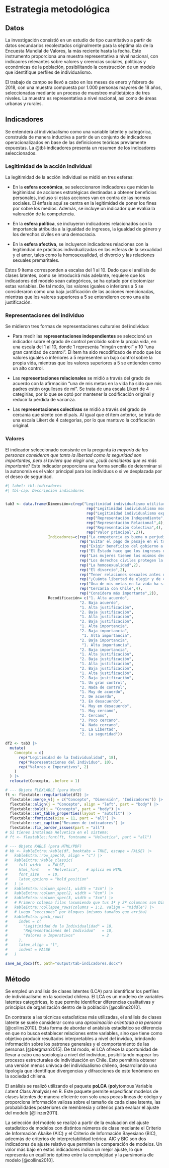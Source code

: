 # Estrategia metodológica

## Datos

La investigación consistió en un estudio de tipo cuantitativo a partir de datos secundarios recolectados originalmente para la séptima ola de la Encuesta Mundial de Valores, la más reciente hasta la fecha. Este instrumento proporciona una muestra representativa a nivel nacional, con indicaores relevantes sobre valores y creencias sociales, políticas y económicas de la población, posibilitando la construcción de un modelo que identifique perfiles de individualismo. 

El trabajo de campo se llevó a cabo en los meses de enero y febrero de 2018, con una muestra compuesta por 1.000 personas mayores de 18 años, seleccionadas mediante un proceso de muestreo multietápico de tres niveles. La muestra es representativa a nivel nacional, así como de áreas urbanas y rurales.

## Indicadores

Se entenderá al individualismo como una variable latente y categórica, construida de manera inductiva a partir de un conjunto de indicadores operacionalizados en base de las definiciones teóricas previamente expuestas. La @tbl-indicadores presenta un resumen de los indicadores seleccionados. 

### Legitimidad de la acción individual

La legitimidad de la acción individual se midió en tres esferas:

 - En la **esfera económica**, se seleccionaron indicadores que miden la legitimidad de acciones estratégicas destinadas a obtener beneficios personales, incluso si estas acciones van en contra de las normas sociales. El énfasis aquí se centra en la legitimidad de poner los fines por sobre los medios. Además, se incluye un indicador que evalúa la valoración de la competencia.
 
 - En la **esfera política**, se incluyeron indicadores relacionados con la importancia atribuida a la igualdad de ingresos, la igualdad de género y los derechos civiles en una democracia.
 
 - En la **esfera afectiva**, se incluyeron indicadores relaciones con la legitimdiad de prácticas individualizadas en las esferas de la sexualidad y el amor, tales como la homosexualidad, el divorcio y las relaciones sexuales premaritales. 
 
Estos 9 ítems corresponden a escalas del 1 al 10. Dado que el análisis de clases latentes, como se introducirá más adelante, requiere que los indicadores del modelo sean categóricos, se ha optado por dicotomizar estas variables. De tal modo, los valores iguales o inferiores a 5 se consideraron como una baja justificación de las acciones mencionadas, mientras que los valores superiores a 5 se entendieron como una alta justificación.

### Representaciones del individuo

Se midieron tres formas de representaciones culturales del individuo:

- Para medir las **representaciones independientes** se seleccionó un indicador sobre el grado de control percibido sobre la propia vida, en una escala del 1 al 10, donde 1 representa "ningún control" y 10 "una gran cantidad de control". El ítem ha sido recodificado de modo que los valores iguales o inferiores a 5 representen un bajo control sobre la propia vida, mientras que los valores superiores a 5 se entienden como un alto control.

- Las **representaciones relacionales** se midió a través del grado de acuerdo con la afirmación "una de mis metas en la vida ha sido que mis padres estén orgullosos de mí". Se trata de una escala Likert de 4 categirías, por lo que se optó por mantener la codificación original y reducir la pérdida de varianza.

- Las **representaciones colectivas** se midió a través del grado de cercanía que siente con el país. Al igual que el ítem anterior, se trata de una escala Likert de 4 categorías, por lo que mantuvo la codficación original. 

### Valores

El indicador seleccionado consisnte en la pregunta *la mayoría de las personas consideran que tanto la libertad como la seguridad son importantes, pero si tuviera que elegir una, ¿cuál consideras que es más importante?* Este indicador proporciona una forma sencilla de determinar si la autonomía es el valor principal para los individuos o si ve desplazada por el deseo de seguridad. 

```r
#| label: tbl-indicadores
#| tbl-cap: Descripción indicadores


tab3 <- data.frame(Dimensión=c(rep("Legitimidad individualismo utilitario", 6),
                                    rep("Legitimidad individualismo moral", 6),
                                    rep("Legitimidad individualismo expresivo", 6),
                                    rep("Representación Independiente",2),
                                    rep("Representación Relacional",4),
                                    rep("Representación Colectiva",4),
                                    rep("Valor principal",2)),
                   Indicadores=c(rep("La competencia es buena o perjudicial",2),
                                 rep("Evitar el pago de pasaje en el transporte público",2),
                                 rep("Exigir beneficios del gobierno a los que no se tiene derecho",2),
                                 rep("El Estado hace que los ingresos de las personas sean iguales",2),
                                 rep("Las mujeres tienen los mismos derechos que los hombre",2),
                                 rep("Los derechos civiles protegen la libertad de la gente contra la opresión del Estado",2),
                                 rep("La homosexualidad",2),
                                 rep("El divorcio",2),
                                 rep("Tener relaciones sexuales antes del matrimonio",2),
                                 rep("¿Cuánta libertad de elegir y de control siente usted que tiene sobre la forma en que le resulta su vida?",2),
                                 rep("Una de mis metas en la vida ha sido que mis padres estén orgullosos de mi",4),
                                 rep("Cercanía con Chile",4),
                                 rep("Considera más importante",2)),
                   Recodificación= c("1. Alta acuerdo",
                                 "2. Baja acuerdo",
                                 "1. Alta justificación",
                                 "2. Baja justificación",
                                 "1. Alta justificación",
                                 "2. Baja justificación",
                                 "1. Alta importancia",
                                 "2. Baja importancia",
                                  "1. Alta importancia",
                                 "2. Baja importancia",
                                  "1. Alta importancia",
                                 "2. Baja importancia",
                                 "1. Alta justificación",
                                 "2. Baja justificación",
                                 "1. Alta justificación",
                                 "2. Baja justificación",
                                 "1. Alta justificación",
                                 "2. Baja justificación",
                                 "1. Un gran control",
                                 "2. Nada de control",
                                 "1. Muy de acuerdo",
                                 "2. De acuerdo",
                                 "3. En desacuerdo",
                                 "4. Muy en desacuerdo",
                                 "1. Muy cercano",
                                 "2. Cercano",
                                 "3. Poco cercano",
                                 "4. Nada cercano",
                                 "1. La Libertad",
                                 "2. La seguridad"))

df2 <- tab3 |>
  mutate(
    Concepto = c(
      rep("Legitimidad de la Individualidad", 18),
      rep("Representaciones del Individuo", 10),
      rep("Valores e Imperativos", 2)
    )
  ) |>
  relocate(Concepto, .before = 1)

# --- Objeto FLEXLABLE (para Word)
ft <- flextable::regulartable(df2) |>
  flextable::merge_v(j = c("Concepto", "Dimensión", "Indicadores")) |>
  flextable::align(j = "Concepto", align = "left", part = "body") |>
  flextable::bold(j = "Concepto", part = "body") |>
  flextable::set_table_properties(layout = "autofit") |>
  flextable::fontsize(size = 11, part = "all") |>
  flextable::set_caption("Resumen de indicadores") |>
  flextable::fix_border_issues(part = "all")
# Si tienes instalada Helvetica en el sistema:
# ft <- flextable::font(ft, fontname = "Helvetica", part = "all")

# --- Objeto KABLE (para HTML/PDF)
# kb <- kableExtra::kable(df, booktabs = TRUE, escape = FALSE) |>
#   kableExtra::row_spec(0, align = "c") |>
#   kableExtra::kable_classic(
#     full_width   = FALSE,
#     html_font    = "Helvetica",   # aplica en HTML
#     font_size    = 10,
#     latex_options = "hold_position"
#   ) |>
#   kableExtra::column_spec(1, width = "3cm") |>
#   kableExtra::column_spec(2, width = "8cm") |>
#   kableExtra::column_spec(3, width = "3cm") |>
#   # Primero colapsa filas (asumiendo que tus 1ª y 2ª columnas son Dimensión e Indicadores)
#   kableExtra::collapse_rows(columns = 1:2, valign = "middle") |>
#   # Luego “secciones” por bloques (mismos tamaños que arriba)
#   kableExtra::pack_rows(
#     index = c(
#       "Legitimidad de la Individualidad" = 18,
#       "Representaciones del Individuo"   = 10,
#       "Valores e Imperativos"            = 2
#     ),
#     latex_align = "l",
#     indent = FALSE
#   )

save_as_docx(ft, path="output/tab-indicadores.docx")

```

## Método

Se empleó un análisis de clases latentes (LCA) para identificar los perfiles de individualismo en la sociedad chilena. El LCA es un modeleo de variables latentes categóricas, lo que permite identificar diferencias cualitativas y principios de organización dentro de la población [@collins2010].

En contraste a las técnicas estadísticas más utilizadas, el análisis de clases latente se suele considerar como una *aproximación orientada a la persona* [@collins2010]. Etsta forma de abordar el análsisis estadístico se diferencia en que no busca establecer relaciones entre variables, sino que tiene como objetivo producir resultados interpretables a nivel del inviduo, brindando información sobre los patrones generales y el comportamiento de las personas [@bergman2015]. De tal modo, el LCA ofrece la oportunidad de llevar a cabo una sociología a nivel del individuo, posibilitando mapear los procesos estructurales de individuación en Chile. Esto permitiría obtener una versión menos unívoca del individualismo chileno, desarrollando una tipología que identifique divergencias y difracciones de este fenómeno en la sociedad chilena. 

El análisis se realizó utilizando el paquete **poLCA** (**po**lytomous Variable *L*atent *C*lass *A*nalysis) en R. Este paquete permite especificar modelos de clases latentes de manera eficiente con solo unas pocas líneas de código y proporciona información valiosa sobre el tamaño de cada clase latente, las probabilidades posteriores de membresía y criterios para evaluar el ajuste del modelo [@linzer2011].

La selección del modelo se realizó a partir de la evaluación del ajuste estadístico de modelos con distintos números de clase mediante el Criterio de Información Akaike (AIC) y el Criterio de Información Bayesiano (BIC), adeemás de criterios de interpretabilidad teórica. AIC y BIC son dos indicadores de ajuste relativo que permiten la comparación de modelos. Un valor más bajo en estos indicadores indica un mejor ajuste, lo que representa un equilibrio óptimo entre la complejidad y la parsimonia dle modelo [@collins2010]. 




